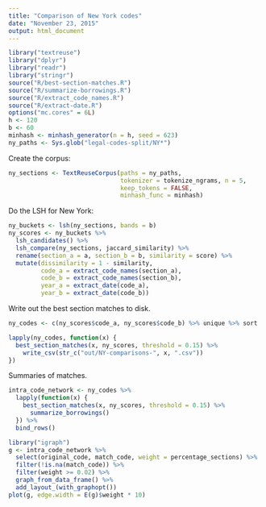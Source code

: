 ```yaml
---
title: "Comparison of New York codes"
date: "November 23, 2015"
output: html_document
---
```


```r
library("textreuse")
library("dplyr")
library("readr")
library("stringr")
source("R/best-section-matches.R")
source("R/summarize-borrowings.R")
source("R/extract_code_names.R")
source("R/extract-date.R")
options("mc.cores" = 6L)
h <- 120
b <- 60
minhash <- minhash_generator(n = h, seed = 623)
ny_paths <- Sys.glob("legal-codes-split/NY*")
```

Create the corpus:

```r
ny_sections <- TextReuseCorpus(paths = ny_paths,
                               tokenizer = tokenize_ngrams, n = 5,
                               keep_tokens = FALSE,
                               minhash_func = minhash)
```

Do the LSH for New York:

```r
ny_buckets <- lsh(ny_sections, bands = b)
ny_scores <- ny_buckets %>% 
  lsh_candidates() %>% 
  lsh_compare(ny_sections, jaccard_similarity) %>% 
  rename(section_a = a, section_b = b, similarity = score) %>% 
  mutate(dissimilarity = 1 - similarity,
         code_a = extract_code_names(section_a),
         code_b = extract_code_names(section_b),
         year_a = extract_date(code_a),
         year_b = extract_date(code_b))
```

Write out the best section matches to disk.

```r
ny_codes <- c(ny_scores$code_a, ny_scores$code_b) %>% unique %>% sort

lapply(ny_codes, function(x) {
  best_section_matches(x, ny_scores, threshold = 0.15) %>% 
    write_csv(str_c("out/NY-comparisons-", x, ".csv"))
})
```


Summaries of matches.

```r
intra_code_network <- ny_codes %>% 
  lapply(function(x) {
    best_section_matches(x, ny_scores, threshold = 0.15) %>% 
      summarize_borrowings()
  }) %>% 
  bind_rows()
```

```r
library("igraph")
g <- intra_code_network %>% 
  select(original_code, match_code, weight = percentage_sections) %>% 
  filter(!is.na(match_code)) %>%
  filter(weight >= 0.02) %>% 
  graph_from_data_frame() %>% 
  add_layout_(with_graphopt()) 
plot(g, edge.width = E(g)$weight * 10)
```



